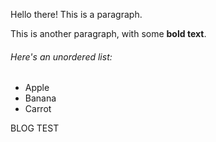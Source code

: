 
<ArticleHeader article={props.article} />
<CommentToggle />

Hello there! This is a paragraph.

This is another paragraph, with some **bold text**.

###### Here's an unordered list:

- Apple
- Banana
- Carrot

<div style={{ backgroundColor: "red" }}> BLOG TEST </div>
